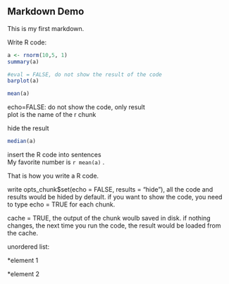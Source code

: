 Markdown Demo
-------------
This is my first markdown.

Write R code:

```r
a <- rnorm(10,5, 1)
summary(a)
```

```r
#eval = FALSE, do not show the result of the code
barplot(a)
```

```r
mean(a)
```
echo=FALSE: do not show the code, only result  
plot is the name of the r chunk

hide the result
```r
median(a)
```

insert the R code into sentences  
My favorite number is `r mean(a)` .

That is how you write a R code.

write opts_chunk$set(echo = FALSE, results = "hide"), all the code and results would be hided by default. if you want to show the code, you need to type echo = TRUE for each chunk.

cache = TRUE, the output of the chunk woulb saved in disk. if nothing changes, the next time you run the code, the result would be loaded from the cache.

unordered list:  

*element 1  

*element 2  


